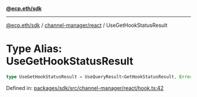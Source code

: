 [**@ecp.eth/sdk**](../../../index.mdx)

***

[@ecp.eth/sdk](/sdk-reference/index.mdx) / [channel-manager/react](/sdk-reference/channel-manager/react/index.mdx) / UseGetHookStatusResult

# Type Alias: UseGetHookStatusResult

```ts
type UseGetHookStatusResult = UseQueryResult<GetHookStatusResult, Error>;
```

Defined in: [packages/sdk/src/channel-manager/react/hook.ts:42](https://github.com/ecp-eth/comments-monorepo/blob/main/packages/sdk/src/channel-manager/react/hook.ts#L42)
